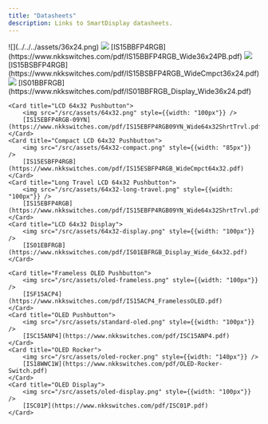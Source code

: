 ```yaml
---
title: "Datasheets"
description: Links to SmartDisplay datasheets.
---
```



<CardGrid>
		![](../../../assets/36x24.png)
	<Card title="LCD 36x24 RGB Pushbutton">		
        <img src="../../../assets/36x24.png" style={{width: "100px"}} />
        [IS15BBFP4RGB](https://www.nkkswitches.com/pdf/IS15BBFP4RGB_Wide36x24PB.pdf)
	</Card>
	<Card title="Compact LCD 36x24 RGB Pushbutton">
        <img src="/src/assets/36x24-compact.png" style={{width: "85px"}} />
		[IS15BSBFP4RGB](https://www.nkkswitches.com/pdf/IS15BSBFP4RGB_WideCmpct36x24.pdf)
	</Card>
	<Card title="LCD 36x24 RGB Display">
        <img src="/src/assets/36x24-display.png" style={{width: "100px"}} />
		[IS01BBFRGB](https://www.nkkswitches.com/pdf/IS01BBFRGB_Display_Wide36x24.pdf)
	</Card>	

    <Card title="LCD 64x32 Pushbutton">		
        <img src="/src/assets/64x32.png" style={{width: "100px"}} />
        [IS15EBFP4RGB-09YN](https://www.nkkswitches.com/pdf/IS15EBFP4RGB09YN_Wide64x32ShrtTrvl.pdf)
	</Card>
	<Card title="Compact LCD 64x32 Pushbutton">
        <img src="/src/assets/64x32-compact.png" style={{width: "85px"}} />
		[IS15ESBFP4RGB](https://www.nkkswitches.com/pdf/IS15ESBFP4RGB_WideCmpct64x32.pdf)
	</Card>
	<Card title="Long Travel LCD 64x32 Pushbutton">
        <img src="/src/assets/64x32-long-travel.png" style={{width: "100px"}} />
		[IS15EBFP4RGB](https://www.nkkswitches.com/pdf/IS15EBFP4RGB09YN_Wide64x32ShrtTrvl.pdf)
	</Card>	
    <Card title="LCD 64x32 Display">
        <img src="/src/assets/64x32-display.png" style={{width: "100px"}} />
		[IS01EBFRGB](https://www.nkkswitches.com/pdf/IS01EBFRGB_Display_Wide_64x32.pdf)
	</Card>	

    <Card title="Frameless OLED Pushbutton">	
        <img src="/src/assets/oled-frameless.png" style={{width: "100px"}} />	
        [ISF15ACP4](https://www.nkkswitches.com/pdf/IS15ACP4_FramelessOLED.pdf)
	</Card>
	<Card title="OLED Pushbutton">
        <img src="/src/assets/standard-oled.png" style={{width: "100px"}} />	
		[ISC15ANP4](https://www.nkkswitches.com/pdf/ISC15ANP4.pdf)
	</Card>
	<Card title="OLED Rocker">
        <img src="/src/assets/oled-rocker.png" style={{width: "140px"}} />	
		[IS18WWC1W](https://www.nkkswitches.com/pdf/OLED-Rocker-Switch.pdf)
	</Card>	
    <Card title="OLED Display">
        <img src="/src/assets/oled-display.png" style={{width: "100px"}} />	
		[ISC01P](https://www.nkkswitches.com/pdf/ISC01P.pdf)
	</Card>	

</CardGrid>
